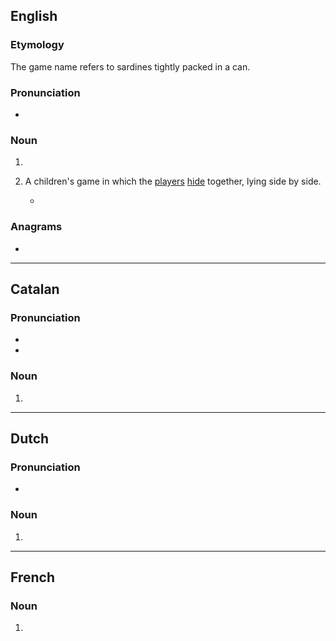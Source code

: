 ==English==

===Etymology===
The game name refers to sardines tightly packed in a can.

===Pronunciation===
* {{rhymes|en|iːnz}}

===Noun===
{{head|en|noun form}}

# {{plural of|en|sardine}}
# {{lb|en|uncountable}} A children's game in which the [[player]]s [[hide]] together, lying side by side.
#* {{quote-journal|en|date=2020 December 2|author=Paul Bigland|title=My weirdest and wackiest Rover yet|journal=Rail|page=68|text=As the 1857 to Manchester Piccadilly rolls in, I scan the windows and realise there are plenty of spare seats, so I hop aboard. The train is a '221'+'220' combo to allow for social distancing - a luxury on an [[XC]] train as normally you're playing '''sardines''', so I make the most of it.}}

===Anagrams===
* {{anagrams|en|a=adeinrss|aridness}}

----

==Catalan==

===Pronunciation===
* {{ca-IPA}}
* {{audio|ca|LL-Q7026 (cat)-Millars-sardines.wav|Audio (Valencian)}}

===Noun===
{{head|ca|noun form}}

# {{plural of|ca|sardina}}

----

==Dutch==

===Pronunciation===
* {{audio|nl|Nl-sardines.ogg|Audio}}

===Noun===
{{head|nl|noun plural form}}

# {{plural of|nl|sardine}}

----

==French==

===Noun===
{{head|fr|noun plural form|g=f}}

# {{plural of|fr|sardine}}